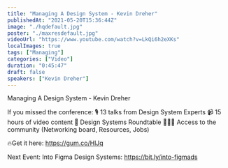```yaml
---
title: "Managing A Design System - Kevin Dreher"
publishedAt: "2021-05-20T15:36:44Z"
image: "./hqdefault.jpg"
poster: "./maxresdefault.jpg"
videoUrl: "https://www.youtube.com/watch?v=LkQi6h2eXKs"
localImages: true
tags: ["Managing"]
categories: ["Video"]
duration: "0:45:47"
draft: false
speakers: ["Kevin Dreher"]
---
```


Managing A Design System - Kevin Dreher

If you missed the conference:
🎙 13 talks from Design System Experts
📹 15 hours of video content
🎨 Design Systems Roundtable
🧑🏼‍💻 Access to the community (Networking board, Resources, Jobs)

🔥Get it here: https://gum.co/HlJq​

Next Event: Into Figma Design Systems:
https://bit.ly/into-figmads
